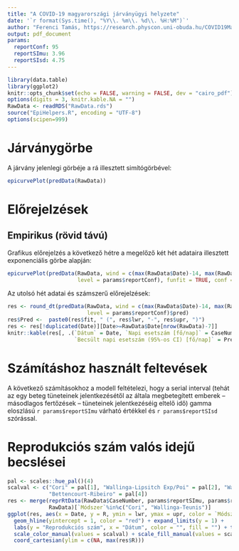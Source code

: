 ```yaml
---
title: "A COVID-19 magyarországi járványügyi helyzete"
date: '`r format(Sys.time(), "%Y\\. %m\\. %d\\. %H:%M")`'
author: "Ferenci Tamás, https://research.physcon.uni-obuda.hu/COVID19MagyarEpi/"
output: pdf_document
params:
  reportConf: 95
  reportSImu: 3.96
  reportSIsd: 4.75
---
```


```r
library(data.table)
library(ggplot2)
knitr::opts_chunk$set(echo = FALSE, warning = FALSE, dev = "cairo_pdf")
options(digits = 3, knitr.kable.NA = "")
RawData <- readRDS("RawData.rds")
source("EpiHelpers.R", encoding = "UTF-8")
options(scipen=999)
```

# Járványgörbe

A járvány jelenlegi görbéje a rá illesztett simítógörbével:

```r
epicurvePlot(predData(RawData))
```

# Előrejelzések

## Empirikus (rövid távú)

Grafikus előrejelzés a következő hétre a megelőző két hét adataira illesztett exponenciális görbe alapján:

```r
epicurvePlot(predData(RawData, wind = c(max(RawData$Date)-14, max(RawData$Date)), projper = 7,
                      level = params$reportConf), funfit = TRUE, conf = params$reportConf)
```

Az utolsó hét adatai és számszerű előrejelzések:

```r
res <- round_dt(predData(RawData, wind = c(max(RawData$Date)-14, max(RawData$Date)), projper = 7,
                         level = params$reportConf)$pred)
res$Pred <-  paste0(res$fit, " (", res$lwr, "-", res$upr, ")")
res <- res[!duplicated(Date)][Date>=RawData$Date[nrow(RawData)-7]]
knitr::kable(res[, .(`Dátum` = Date, `Napi esetszám [fő/nap]` = CaseNumber,
                     `Becsült napi esetszám (95%-os CI) [fő/nap]` = Pred)])
```

# Számításhoz használt feltevések

A következő számításokhoz a modell feltételezi, hogy a serial interval (tehát az egy beteg tüneteinek jelentkezésétől az általa megbetegített emberek -- másodlagos fertőzések -- tüneteinek jelentkezéséig eltelő idő) gamma eloszlású `r params$reportSImu` várható értékkel és `r params$reportSIsd` szórással.

# Reprodukciós szám valós idejű becslései

```r
pal <- scales::hue_pal()(4)
scalval <- c("Cori" = pal[1], "Wallinga-Lipsitch Exp/Poi" = pal[2], "Wallinga-Teunis" = pal[3],
             "Bettencourt-Ribeiro" = pal[4])
res <- merge(reprRtData(RawData$CaseNumber, params$reportSImu, params$reportSIsd),
             RawData)[`Módszer`%in%c("Cori", "Wallinga-Teunis")]
ggplot(res, aes(x = Date, y = R, ymin = lwr, ymax = upr, color = `Módszer`, fill = `Módszer`)) + geom_line() +
  geom_hline(yintercept = 1, color = "red") + expand_limits(y = 1) +
  labs(y = "Reprodukciós szám", x = "Dátum", color = "", fill = "") + theme(legend.position = "bottom") +
  scale_color_manual(values = scalval) + scale_fill_manual(values = scalval) + geom_ribbon(alpha = 0.2) +
  coord_cartesian(ylim = c(NA, max(res$R)))
```